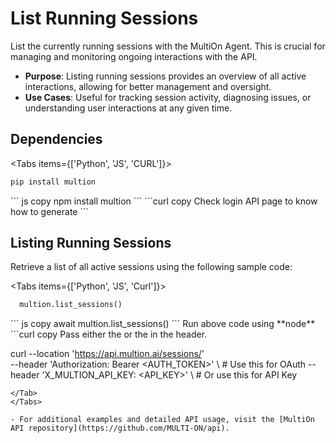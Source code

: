 # List Running Sessions

List the currently running sessions with the MultiOn Agent. This is crucial for managing and monitoring ongoing interactions with the API.

- **Purpose**: Listing running sessions provides an overview of all active interactions, allowing for better management and oversight.
- **Use Cases**: Useful for tracking session activity, diagnosing issues, or understanding user interactions at any given time.

## Dependencies

 
<Tabs items={['Python', 'JS', 'CURL']}>
  <Tab>
  ```python copy
  pip install multion
  ```
  </Tab>
  <Tab>
  ``` js copy 
  npm install multion
  ```
  </Tab>
  <Tab>
  ```curl copy
  Check login API page to know how to generate <AUTH_TOKEN>
  ```
  </Tab>
</Tabs>

## Listing Running Sessions

Retrieve a list of all active sessions using the following sample code:

<Tabs items={['Python', 'JS', 'Curl']}>
  <Tab>
  ```python copy
    multion.list_sessions()
  ```
  </Tab>
  <Tab>
  ``` js copy 
    await multion.list_sessions()
  ```
<Callout type="info" emoji="ℹ️">
 Run above code using **node**
</Callout>
  </Tab>
  <Tab>
  ```curl copy
Pass either the <AUTH_TOKEN> or the <API_KEY> in the header.

curl --location 'https://api.multion.ai/sessions/' \
--header 'Authorization: Bearer <AUTH_TOKEN>' \ # Use this for OAuth
--header 'X_MULTION_API_KEY: <API_KEY>' \ # Or use this for API Key
```
</Tab>
</Tabs>

- For additional examples and detailed API usage, visit the [MultiOn API repository](https://github.com/MULTI-ON/api).

